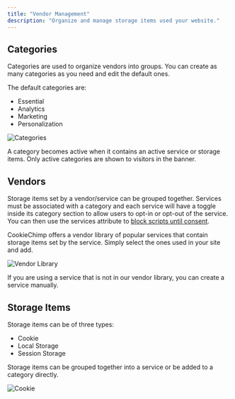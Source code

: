 ```yaml
---
title: "Vendor Management"
description: "Organize and manage storage items used your website."
---
```


## Categories

Categories are used to organize vendors into groups.
You can create as many categories as you need and edit the default ones.

The default categories are:
- Essential
- Analytics
- Marketing
- Personalization

<img src="/images/vendor-management/categories.png" alt="Categories" />

A category becomes active when it contains an active service or storage items. Only active categories are shown to visitors in the banner.

## Vendors

Storage items set by a vendor/service can be grouped together.
Services must be associated with a category and each service will have a toggle inside its category section to allow users to opt-in or opt-out of the service.
You can then use the services attribute to [block scripts until consent](/docs/block-scripts-cookies).

CookieChimp offers a vendor library of popular services that contain storage items set by the service.
Simply select the ones used in your site and add.

<img src="/images/vendor-management/vendor-library.png" alt="Vendor Library" />

If you are using a service that is not in our vendor library, you can create a service manually.

## Storage Items

Storage items can be of three types:
 - Cookie
 - Local Storage
 - Session Storage

Storage items can be grouped together into a service or be added to a category directly.

<img src="/images/vendor-management/cookie.png" alt="Cookie" />
